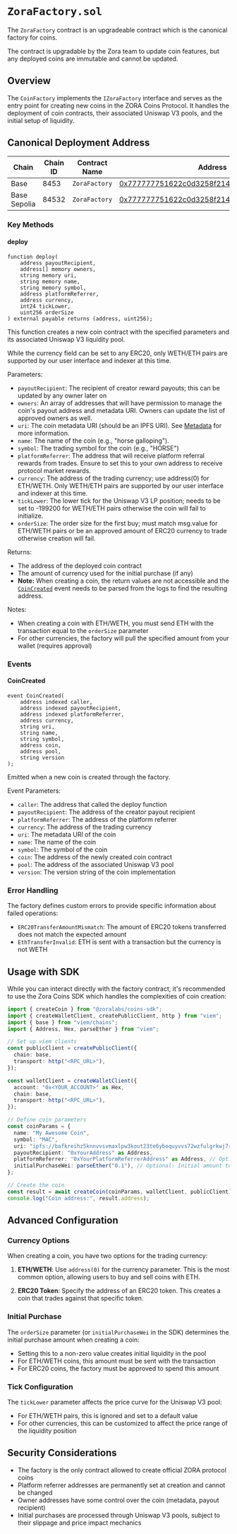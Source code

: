 # `ZoraFactory.sol`

The `ZoraFactory` contract is an upgradeable contract which is the canonical factory for coins.

The contract is upgradable by the Zora team to update coin features, but any deployed coins are immutable and cannot be updated.

## Overview

The `CoinFactory` implements the `IZoraFactory` interface and serves as the entry point for creating new coins in the ZORA Coins Protocol. It handles the deployment of coin contracts, their associated Uniswap V3 pools, and the initial setup of liquidity.

## Canonical Deployment Address

| Chain       | Chain ID | Contract Name | Address                                                                 |
|-------------|----------|---------------|-------------------------------------------------------------------------|
| Base        | 8453     | `ZoraFactory` | [0x777777751622c0d3258f214F9DF38E35BF45baF3](https://basescan.org/address/0x777777751622c0d3258f214F9DF38E35BF45baF3) |
| Base Sepolia| 84532    | `ZoraFactory` | [0x777777751622c0d3258f214F9DF38E35BF45baF3](https://sepolia.basescan.org/address/0x777777751622c0d3258f214F9DF38E35BF45baF3) |


### Key Methods

#### deploy

```solidity
function deploy(
    address payoutRecipient,
    address[] memory owners,
    string memory uri,
    string memory name,
    string memory symbol,
    address platformReferrer,
    address currency,
    int24 tickLower,
    uint256 orderSize
) external payable returns (address, uint256);
```

This function creates a new coin contract with the specified parameters and its associated Uniswap V3 liquidity pool.

While the currency field can be set to any ERC20, only WETH/ETH pairs are supported by our user interface and indexer at this time.

Parameters:
- `payoutRecipient`: The recipient of creator reward payouts; this can be updated by any owner later on
- `owners`: An array of addresses that will have permission to manage the coin's payout address and metadata URI. Owners can update the list of approved owners as well.
- `uri`: The coin metadata URI (should be an IPFS URI). See [Metadata](/coins/contracts/metadata) for more information.
- `name`: The name of the coin (e.g., "horse galloping").
- `symbol`: The trading symbol for the coin (e.g., "HORSE")
- `platformReferrer`: The address that will receive platform referral rewards from trades. Ensure to set this to your own address to receive protocol market rewards.
- `currency`: The address of the trading currency; use address(0) for ETH/WETH. Only WETH/ETH pairs are supported by our user interface and indexer at this time.
- `tickLower`: The lower tick for the Uniswap V3 LP position; needs to be set to -199200 for WETH/ETH pairs otherwise the coin will fail to initialize.
- `orderSize`: The order size for the first buy; must match msg.value for ETH/WETH pairs or be an approved amount of ERC20 currency to trade otherwise creation will fail.

Returns:
- The address of the deployed coin contract
- The amount of currency used for the initial purchase (if any)
- __Note:__ When creating a coin, the return values are not accessible and the [`CoinCreated`](#coin-created) event needs to be parsed from the logs to find the resulting address.

Notes:
- When creating a coin with ETH/WETH, you must send ETH with the transaction equal to the `orderSize` parameter
- For other currencies, the factory will pull the specified amount from your wallet (requires approval)

### Events

#### CoinCreated

```solidity
event CoinCreated(
    address indexed caller,
    address indexed payoutRecipient,
    address indexed platformReferrer,
    address currency,
    string uri,
    string name,
    string symbol,
    address coin,
    address pool,
    string version
);
```

Emitted when a new coin is created through the factory.

Event Parameters:
- `caller`: The address that called the deploy function
- `payoutRecipient`: The address of the creator payout recipient
- `platformReferrer`: The address of the platform referrer
- `currency`: The address of the trading currency
- `uri`: The metadata URI of the coin
- `name`: The name of the coin
- `symbol`: The symbol of the coin
- `coin`: The address of the newly created coin contract
- `pool`: The address of the associated Uniswap V3 pool
- `version`: The version string of the coin implementation

### Error Handling

The factory defines custom errors to provide specific information about failed operations:

- `ERC20TransferAmountMismatch`: The amount of ERC20 tokens transferred does not match the expected amount
- `EthTransferInvalid`: ETH is sent with a transaction but the currency is not WETH

## Usage with SDK

While you can interact directly with the factory contract, it's recommended to use the Zora Coins SDK which handles the complexities of coin creation:

```typescript
import { createCoin } from "@zoralabs/coins-sdk";
import { createWalletClient, createPublicClient, http } from "viem";
import { base } from "viem/chains";
import { Address, Hex, parseEther } from "viem";

// Set up viem clients
const publicClient = createPublicClient({
  chain: base,
  transport: http("<RPC_URL>"),
});

const walletClient = createWalletClient({
  account: "0x<YOUR_ACCOUNT>" as Hex,
  chain: base,
  transport: http("<RPC_URL>"),
});

// Define coin parameters
const coinParams = {
  name: "My Awesome Coin",
  symbol: "MAC",
  uri: "ipfs://bafkreihz5knnvvsvmaxlpw3kout23te6yboquyvvs72wzfulgrkwj7r7dm",
  payoutRecipient: "0xYourAddress" as Address,
  platformReferrer: "0xYourPlatformReferrerAddress" as Address, // Optional
  initialPurchaseWei: parseEther("0.1"), // Optional: Initial amount to purchase in Wei
};

// Create the coin
const result = await createCoin(coinParams, walletClient, publicClient);
console.log("Coin address:", result.address);
```


## Advanced Configuration

### Currency Options

When creating a coin, you have two options for the trading currency:

1. **ETH/WETH**: Use `address(0)` for the currency parameter. This is the most common option, allowing users to buy and sell coins with ETH.

2. **ERC20 Token**: Specify the address of an ERC20 token. This creates a coin that trades against that specific token.

### Initial Purchase

The `orderSize` parameter (or `initialPurchaseWei` in the SDK) determines the initial purchase amount when creating a coin:

- Setting this to a non-zero value creates initial liquidity in the pool
- For ETH/WETH coins, this amount must be sent with the transaction
- For ERC20 coins, the factory must be approved to spend this amount

### Tick Configuration

The `tickLower` parameter affects the price curve for the Uniswap V3 pool:

- For ETH/WETH pairs, this is ignored and set to a default value
- For other currencies, this can be customized to affect the price range of the liquidity position

## Security Considerations

- The factory is the only contract allowed to create official ZORA protocol coins
- Platform referrer addresses are permanently set at creation and cannot be changed
- Owner addresses have some control over the coin (metadata, payout recipient)
- Initial purchases are processed through Uniswap V3 pools, subject to their slippage and price impact mechanics

